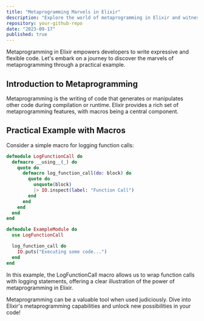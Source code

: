 ```yaml
---
title: "Metaprogramming Marvels in Elixir"
description: "Explore the world of metaprogramming in Elixir and witness its marvels through practical examples."
repository: your-github-repo
date: "2023-09-17"
published: true
---
```


Metaprogramming in Elixir empowers developers to write expressive and flexible code. Let's embark on a journey to discover the marvels of metaprogramming through a practical example.

## Introduction to Metaprogramming

Metaprogramming is the writing of code that generates or manipulates other code during compilation or runtime. Elixir provides a rich set of metaprogramming features, with macros being a central component.

## Practical Example with Macros

Consider a simple macro for logging function calls:

```elixir
defmodule LogFunctionCall do
  defmacro __using__(_) do
    quote do
      defmacro log_function_call(do: block) do
        quote do
          unquote(block)
          |> IO.inspect(label: "Function Call")
        end
      end
    end
  end
end

defmodule ExampleModule do
  use LogFunctionCall

  log_function_call do
    IO.puts("Executing some code...")
  end
end
```

In this example, the LogFunctionCall macro allows us to wrap function calls with logging statements, offering a clear illustration of the power of metaprogramming in Elixir.

Metaprogramming can be a valuable tool when used judiciously. Dive into Elixir's metaprogramming capabilities and unlock new possibilities in your code!